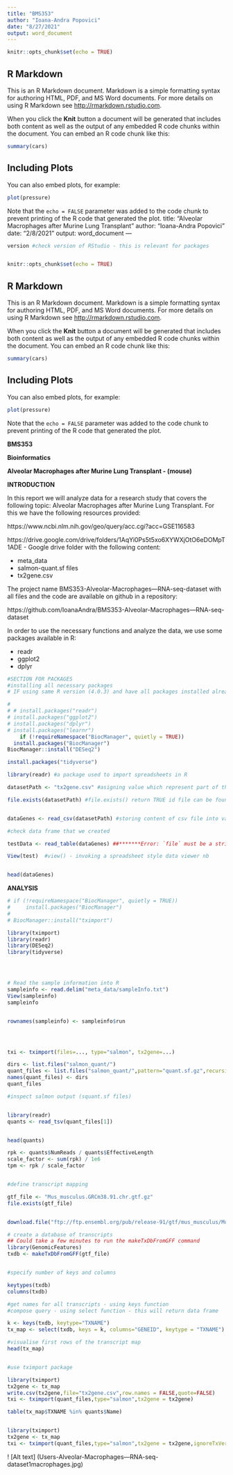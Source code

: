 ```yaml
---
title: "BMS353"
author: "Ioana-Andra Popovici"
date: "8/27/2021"
output: word_document
---
```


```r
knitr::opts_chunk$set(echo = TRUE)
```

## R Markdown

This is an R Markdown document. Markdown is a simple formatting syntax for authoring HTML, PDF, and MS Word documents. For more details on using R Markdown see <http://rmarkdown.rstudio.com>.

When you click the **Knit** button a document will be generated that includes both content as well as the output of any embedded R code chunks within the document. You can embed an R code chunk like this:

```r
summary(cars)
```

## Including Plots

You can also embed plots, for example:

```r
plot(pressure)
```

Note that the `echo = FALSE` parameter was added to the code chunk to prevent printing of the R code that generated the plot.
title: "Alveolar Macrophages after Murine Lung Transplant "
author: "Ioana-Andra Popovici"
date: "2/8/2021"
output: word_document
---
```r
version #check version of RStudio - this is relevant for packages 
```

```r
```


```r
knitr::opts_chunk$set(echo = TRUE)
```

## R Markdown

This is an R Markdown document. Markdown is a simple formatting syntax for authoring HTML, PDF, and MS Word documents. For more details on using R Markdown see <http://rmarkdown.rstudio.com>.

When you click the **Knit** button a document will be generated that includes both content as well as the output of any embedded R code chunks within the document. You can embed an R code chunk like this:

```r
summary(cars)
```

## Including Plots

You can also embed plots, for example:

```r
plot(pressure)
```

Note that the `echo = FALSE` parameter was added to the code chunk to prevent printing of the R code that generated the plot.


**BMS353**

**Bioinformatics**

**Alveolar Macrophages after Murine Lung Transplant -
(mouse)**


**INTRODUCTION**

In this report we will analyze data for a research study that covers the following topic: Alveolar Macrophages after Murine Lung Transplant. For this we have the following resources provided:

https://www.ncbi.nlm.nih.gov/geo/query/acc.cgi?acc=GSE116583

https://drive.google.com/drive/folders/1AqYi0Ps5t5xo6XYWXjOtO6eDOMpT1ADE - Google drive folder with the following content:

* meta_data
* salmon-quant.sf files
* tx2gene.csv


The project name BMS353-Alveolar-Macrophages---RNA-seq-dataset with all files and the code are available on github in a repository:

https://github.com/IoanaAndra/BMS353-Alveolar-Macrophages---RNA-seq-dataset



In order to use the necessary functions and analyze the data, we use some packages available in R:

* readr
* ggplot2
* dplyr

```r
#SECTION FOR PACKAGES
#installing all necessary packages
# IF using same R version (4.0.3) and have all packages installed already, all lines of this section can be commented 

# 
# # install.packages("readr")
# install.packages("ggplot2")
# install.packages("dplyr")
# install.packages("learnr")
    if (!requireNamespace("BiocManager", quietly = TRUE))
  install.packages("BiocManager")
BiocManager::install("DESeq2")

install.packages("tidyverse")
```


```r

library(readr) #a package used to import spreadsheets in R

datasetPath <- "tx2gene.csv" #asigning value which represent part of the path, in this case, just the name of the file worked

file.exists(datasetPath) #file.exists() return TRUE id file can be found or FALSE if it is not found


dataGenes <- read_csv(datasetPath) #storing content of csv file into variable data_genes

#check data frame that we created

testData <- read_table(dataGenes) ##*******Error: `file` must be a string, raw vector or a connection.

View(test)  #view() - invoking a spreadsheet style data viewer nb


head(dataGenes)

```



**ANALYSIS**


```r
# if (!requireNamespace("BiocManager", quietly = TRUE))
#     install.packages("BiocManager")
# 
# BiocManager::install("tximport")

library(tximport)
library(readr)
library(DESeq2)
library(tidyverse)




# Read the sample information into R
sampleinfo <- read.delim("meta_data/sampleInfo.txt")
View(sampleinfo)
sampleinfo


rownames(sampleinfo) <- sampleinfo$run




txi <- tximport(files=..., type="salmon", tx2gene=...)

dirs <- list.files("salmon_quant/")
quant_files <- list.files("salmon_quant/",pattern="quant.sf.gz",recursive = TRUE,full.names = TRUE)
names(quant_files) <- dirs
quant_files

#inspect salmon output (squant.sf files)


library(readr)
quants <- read_tsv(quant_files[1])


head(quants)
```



```r
rpk <- quants$NumReads / quants$EffectiveLength
scale_factor <- sum(rpk) / 1e6
tpm <- rpk / scale_factor


#define transcript mapping

gtf_file <- "Mus_musculus.GRCm38.91.chr.gtf.gz"
file.exists(gtf_file)


download.file("ftp://ftp.ensembl.org/pub/release-91/gtf/mus_musculus/Mus_musculus.GRCm38.91.chr.gtf.gz",destfile = gtf_file) # you have to change the link. Navigate and find the organism of interest

# create a database of transcripts
## Could take a few minutes to run the makeTxDbFromGFF command
library(GenomicFeatures)
txdb <- makeTxDbFromGFF(gtf_file)


#specify number of keys and columns

keytypes(txdb)
columns(txdb)

#get names for all transcripts - using keys function
#compose query - using select function - this will return data frame

k <- keys(txdb, keytype="TXNAME")
tx_map <- select(txdb, keys = k, columns="GENEID", keytype = "TXNAME")

#visualise first rows of the transcript map
head(tx_map)


#use tximport package

library(tximport)
tx2gene <- tx_map
write.csv(tx2gene,file="tx2gene.csv",row.names = FALSE,quote=FALSE)
txi <- tximport(quant_files,type="salmon",tx2gene = tx2gene)

table(tx_map$TXNAME %in% quants$Name)


library(tximport)
tx2gene <- tx_map
txi <- tximport(quant_files,type="salmon",tx2gene = tx2gene,ignoreTxVersion = TRUE)


```
! [Alt text] (Users\Andr\Documents\BMS353-Alveolar-Macrophages---RNA-seq-dataset\images\image1macrophages.jpg)